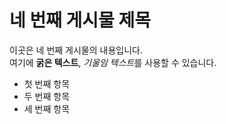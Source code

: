 # 네 번째 게시물 제목

이곳은 네 번째 게시물의 내용입니다.  
여기에 **굵은 텍스트**, *기울임 텍스트*를 사용할 수 있습니다.

- 첫 번째 항목
- 두 번째 항목
- 세 번째 항목
